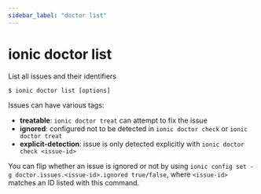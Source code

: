 ```yaml
---
sidebar_label: "doctor list"
---
```



# ionic doctor list

List all issues and their identifiers

```shell
$ ionic doctor list [options]
```

Issues can have various tags:
- **treatable**: `ionic doctor treat` can attempt to fix the issue
- **ignored**: configured not to be detected in `ionic doctor check` or `ionic doctor treat`
- **explicit-detection**: issue is only detected explicitly with `ionic doctor check <issue-id>`

You can flip whether an issue is ignored or not by using `ionic config set -g doctor.issues.<issue-id>.ignored true/false`, where `<issue-id>` matches an ID listed with this command.